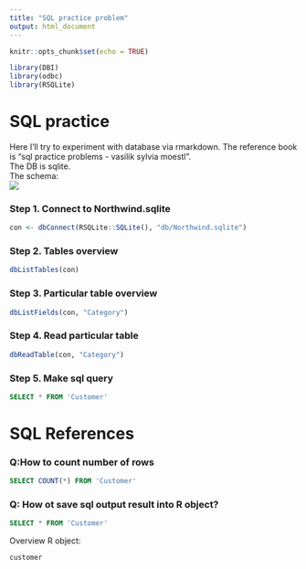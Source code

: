 ```yaml
---
title: "SQL practice problem"
output: html_document
---
```


```r
knitr::opts_chunk$set(echo = TRUE)

library(DBI)
library(odbc)
library(RSQLite)
```

# SQL practice

Here I'll try to experiment with database via rmarkdown. The reference book is "sql practice problems - vasilik sylvia moestl".  
The DB is sqlite.  
The schema:  
![](https://raw.githubusercontent.com/cjlee/northwind/master/images/Northwind.png)  

### Step 1. Connect to Northwind.sqlite

```r
con <- dbConnect(RSQLite::SQLite(), "db/Northwind.sqlite")
```

### Step 2. Tables overview
```r
dbListTables(con)
```

### Step 3. Particular table overview
```r
dbListFields(con, "Category")
```

### Step 4. Read particular table
```r
dbReadTable(con, "Category")
```

### Step 5. Make sql query

```sql
SELECT * FROM 'Customer'
```

# SQL References

### Q:How to count number of rows
```sql
SELECT COUNT(*) FROM 'Customer'
```

### Q: How ot save sql output result into R object?

```sql
SELECT * FROM 'Customer'
```

Overview R object:
```r
customer
```

